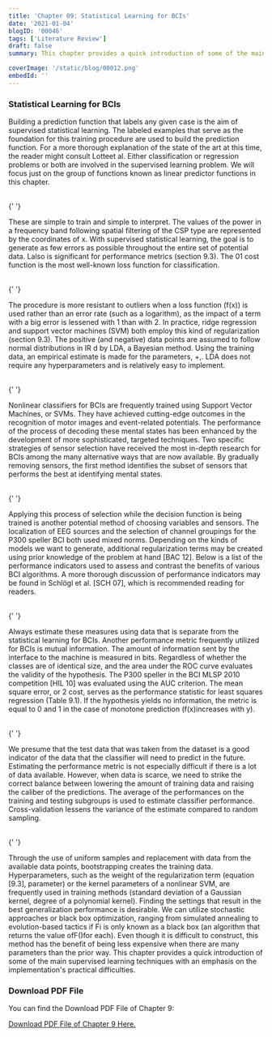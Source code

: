 ```yaml
---
title: 'Chapter 09: Statistical Learning for BCIs'
date: '2021-01-04'
blogID: '00046'
tags: ['Literature Review']
draft: false
summary: This chapter provides a quick introduction of some of the main supervised learning techniques with an emphasis on the implementation's practical difficulties.

coverImage: '/static/blog/00012.png'
embedId: ''
---
```


<TOCInline toc={props.toc} exclude="Overview" toHeading={3} />

### Statistical Learning for BCIs

Building a prediction function that labels any given case is the aim of supervised statistical learning. The labeled examples that serve as the foundation for this training procedure are used to build the prediction function. For a more thorough explanation of the state of the art at this time, the reader might consult Lotteet al. Either classification or regression problems or both are involved in the supervised learning problem. We will focus just on the group of functions known as linear predictor functions in this chapter.

<br />{' '}

These are simple to train and simple to interpret. The values of the power in a frequency band following spatial filtering of the CSP type are represented by the coordinates of x. With supervised statistical learning, the goal is to generate as few errors as possible throughout the entire set of potential data. Lalso is significant for performance metrics (section 9.3). The 01 cost function is the most well-known loss function for classification.

<br />{' '}

The procedure is more resistant to outliers when a loss function (f(x)) is used rather than an error rate (such as a logarithm), as the impact of a term with a big error is lessened with 1 than with 2. In practice, ridge regression and support vector machines (SVM) both employ this kind of regularization (section 9.3). The positive (and negative) data points are assumed to follow normal distributions in IR d by LDA, a Bayesian method. Using the training data, an empirical estimate is made for the parameters, +,. LDA does not require any hyperparameters and is relatively easy to implement.

<br />{' '}

Nonlinear classifiers for BCIs are frequently trained using Support Vector Machines, or SVMs. They have achieved cutting-edge outcomes in the recognition of motor images and event-related potentials. The performance of the process of decoding these mental states has been enhanced by the development of more sophisticated, targeted techniques. Two specific strategies of sensor selection have received the most in-depth research for BCIs among the many alternative ways that are now available. By gradually removing sensors, the first method identifies the subset of sensors that performs the best at identifying mental states.

<br />{' '}

Applying this process of selection while the decision function is being trained is another potential method of choosing variables and sensors. The localization of EEG sources and the selection of channel groupings for the P300 speller BCI both used mixed norms. Depending on the kinds of models we want to generate, additional regularization terms may be created using prior knowledge of the problem at hand [BAC 12]. Below is a list of the performance indicators used to assess and contrast the benefits of various BCI algorithms. A more thorough discussion of performance indicators may be found in Schlögl et al. [SCH 07], which is recommended reading for readers.

<br />{' '}

Always estimate these measures using data that is separate from the statistical learning for BCIs. Another performance metric frequently utilized for BCIs is mutual information. The amount of information sent by the interface to the machine is measured in bits. Regardless of whether the classes are of identical size, and the area under the ROC curve evaluates the validity of the hypothesis. The P300 speller in the BCI MLSP 2010 competition [HIL 10] was evaluated using the AUC criterion. The mean square error, or 2 cost, serves as the performance statistic for least squares regression (Table 9.1). If the hypothesis yields no information, the metric is equal to 0 and 1 in the case of monotone prediction (f(x)increases with y).

<br />{' '}

We presume that the test data that was taken from the dataset is a good indicator of the data that the classifier will need to predict in the future. Estimating the performance metric is not especially difficult if there is a lot of data available. However, when data is scarce, we need to strike the correct balance between lowering the amount of training data and raising the caliber of the predictions. The average of the performances on the training and testing subgroups is used to estimate classifier performance. Cross-validation lessens the variance of the estimate compared to random sampling.

<br />{' '}

Through the use of uniform samples and replacement with data from the available data points, bootstrapping creates the training data. Hyperparameters, such as the weight of the regularization term (equation [9.3], parameter) or the kernel parameters of a nonlinear SVM, are frequently used in training methods (standard deviation of a Gaussian kernel, degree of a polynomial kernel). Finding the settings that result in the best generalization performance is desirable. We can utilize stochastic approaches or black box optimization, ranging from simulated annealing to evolution-based tactics if Fi is only known as a black box (an algorithm that returns the value ofF()for each). Even though it is difficult to construct, this method has the benefit of being less expensive when there are many parameters than the prior way.
This chapter provides a quick introduction of some of the main supervised learning techniques with an emphasis on the implementation's practical difficulties.

### Download PDF File

You can find the Download PDF File of Chapter 9:

<a href="/static/blog/00046_1.pdf" download>
  Download PDF File of Chapter 9 Here.
</a>
